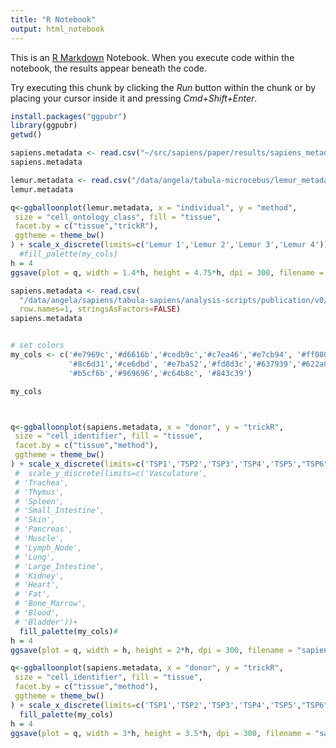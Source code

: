 ```yaml
---
title: "R Notebook"
output: html_notebook
---
```


This is an [R Markdown](http://rmarkdown.rstudio.com) Notebook. When you execute code within the notebook, the results appear beneath the code. 

Try executing this chunk by clicking the *Run* button within the chunk or by placing your cursor inside it and pressing *Cmd+Shift+Enter*. 

```r
install.packages("ggpubr")
library(ggpubr)
getwd()

sapiens.metadata <- read.csv("~/src/sapiens/paper/results/sapiens_metadata_ballon_plot.csv", row.names=1, stringsAsFactors=FALSE)
sapiens.metadata

lemur.metadata <- read.csv("/data/angela/tabula-microcebus/lemur_metadata_ballon_plot.csv", row.names=1, stringsAsFactors=FALSE)
lemur.metadata

q<-ggballoonplot(lemur.metadata, x = "individual", y = "method",
 size = "cell_ontology_class", fill = "tissue",
 facet.by = c("tissue","trickR"),
 ggtheme = theme_bw()
) + scale_x_discrete(limits=c('Lemur 1','Lemur 2','Lemur 3','Lemur 4'))#+ 
  #fill_palette(my_cols)
h = 4
ggsave(plot = q, width = 1.4*h, height = 4.75*h, dpi = 300, filename = "/data/angela/tabula-microcebus/lemur_complete_metadata_ballon.pdf", useDingbats=FALSE)

sapiens.metadata <- read.csv(
  "/data/angela/sapiens/tabula-sapiens/analysis-scripts/publication/v0/sapiens_metadata_ballon_plot.csv", 
  row.names=1, stringsAsFactors=FALSE)
sapiens.metadata


# set colors
my_cols <- c('#e7969c','#d6616b','#cedb9c','#c7ea46','#e7cb94', '#ff0800','#7b4173', '#31a354', '#000080','#3182bd',
             '#8c6d31','#ce6dbd', '#e7ba52','#fd8d3c','#637939','#622a0f', '#de9ed6', '#6baed6', '#393b79','#9c9ede',
             '#b5cf6b','#969696','#c64b8c', '#843c39')

my_cols



q<-ggballoonplot(sapiens.metadata, x = "donor", y = "trickR",
 size = "cell_identifier", fill = "tissue",
 facet.by = c("tissue","method"),
 ggtheme = theme_bw()
) + scale_x_discrete(limits=c('TSP1','TSP2','TSP3','TSP4','TSP5',"TSP6","TSP7","TSP8","TSP9","TSP10","TSP11","TSP12","TSP13","TSP14","TSP15"))+ #scale_fill_gradientn(colors = my_cols)
 #  scale_y_discrete(limits=c('Vasculature',
 # 'Trachea',
 # 'Thymus',
 # 'Spleen',
 # 'Small_Intestine',
 # 'Skin',
 # 'Pancreas',
 # 'Muscle',
 # 'Lymph_Node',
 # 'Lung',
 # 'Large_Intestine',
 # 'Kidney',
 # 'Heart',
 # 'Fat',
 # 'Bone_Marrow',
 # 'Blood',
 # 'Bladder'))+
  fill_palette(my_cols)#
h = 4
ggsave(plot = q, width = h, height = 2*h, dpi = 300, filename = "sapiens_complete_metadata_ballon.pdf", useDingbats=FALSE)

q<-ggballoonplot(sapiens.metadata, x = "donor", y = "trickR",
 size = "cell_identifier", fill = "tissue",
 facet.by = c("tissue","method"),
 ggtheme = theme_bw()
) + scale_x_discrete(limits=c('TSP1','TSP2','TSP3','TSP4','TSP5',"TSP6","TSP7","TSP8","TSP9","TSP10","TSP11","TSP12","TSP13","TSP14","TSP15"))+ 
  fill_palette(my_cols)
h = 4
ggsave(plot = q, width = 3*h, height = 3.5*h, dpi = 300, filename = "sapiens_complete_metadata_ballon.pdf", useDingbats=FALSE)


```

